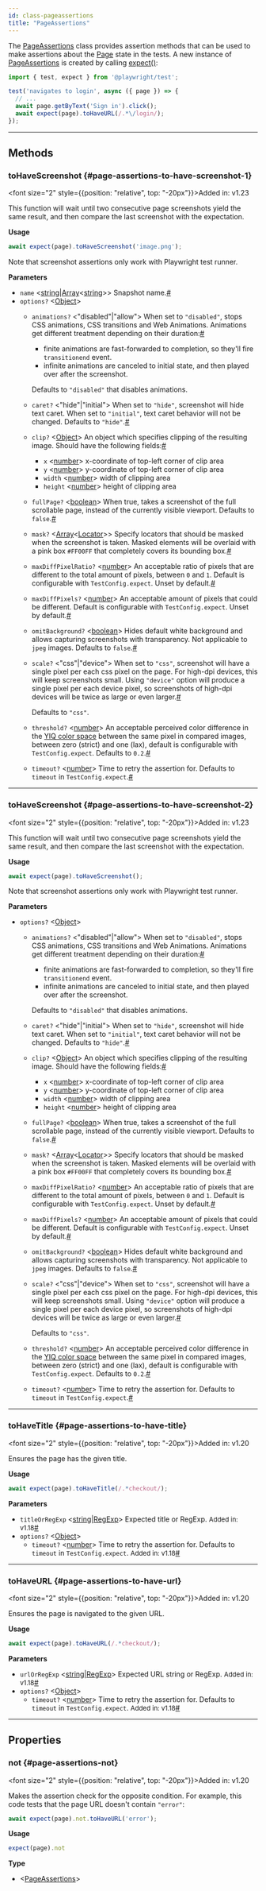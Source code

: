 ```yaml
---
id: class-pageassertions
title: "PageAssertions"
---
```



The [PageAssertions] class provides assertion methods that can be used to make assertions about the [Page] state in the tests. A new instance of [PageAssertions] is created by calling [expect()](/api/class-playwrightassertions.mdx#playwright-assertions-expect-page):

```js
import { test, expect } from '@playwright/test';

test('navigates to login', async ({ page }) => {
  // ...
  await page.getByText('Sign in').click();
  await expect(page).toHaveURL(/.*\/login/);
});
```


---

## Methods

### toHaveScreenshot {#page-assertions-to-have-screenshot-1}

<font size="2" style={{position: "relative", top: "-20px"}}>Added in: v1.23</font>


This function will wait until two consecutive page screenshots yield the same result, and then compare the last screenshot with the expectation.

**Usage**

```js
await expect(page).toHaveScreenshot('image.png');
```

Note that screenshot assertions only work with Playwright test runner.

**Parameters**
- `name` &#60;[string]|[Array]<[string]>&#62; Snapshot name.<a aria-hidden="true" tabindex="-1" class="list-anchor-link" id="page-assertions-to-have-screenshot-1-option-name"/><a href="#page-assertions-to-have-screenshot-1-option-name" class="list-anchor">#</a>
- `options?` &#60;[Object]&#62;
  - `animations?` &#60;"disabled"|"allow"&#62; When set to `"disabled"`, stops CSS animations, CSS transitions and Web Animations. Animations get different treatment depending on their duration:<a aria-hidden="true" tabindex="-1" class="list-anchor-link" id="page-assertions-to-have-screenshot-1-option-animations"/><a href="#page-assertions-to-have-screenshot-1-option-animations" class="list-anchor">#</a>
    * finite animations are fast-forwarded to completion, so they'll fire `transitionend` event.
    * infinite animations are canceled to initial state, and then played over after the screenshot.

    Defaults to `"disabled"` that disables animations.
  - `caret?` &#60;"hide"|"initial"&#62; When set to `"hide"`, screenshot will hide text caret. When set to `"initial"`, text caret behavior will not be changed.  Defaults to `"hide"`.<a aria-hidden="true" tabindex="-1" class="list-anchor-link" id="page-assertions-to-have-screenshot-1-option-caret"/><a href="#page-assertions-to-have-screenshot-1-option-caret" class="list-anchor">#</a>
  - `clip?` &#60;[Object]&#62; An object which specifies clipping of the resulting image. Should have the following fields:<a aria-hidden="true" tabindex="-1" class="list-anchor-link" id="page-assertions-to-have-screenshot-1-option-clip"/><a href="#page-assertions-to-have-screenshot-1-option-clip" class="list-anchor">#</a>
    - `x` &#60;[number]&#62; x-coordinate of top-left corner of clip area
    - `y` &#60;[number]&#62; y-coordinate of top-left corner of clip area
    - `width` &#60;[number]&#62; width of clipping area
    - `height` &#60;[number]&#62; height of clipping area
  - `fullPage?` &#60;[boolean]&#62; When true, takes a screenshot of the full scrollable page, instead of the currently visible viewport. Defaults to `false`.<a aria-hidden="true" tabindex="-1" class="list-anchor-link" id="page-assertions-to-have-screenshot-1-option-full-page"/><a href="#page-assertions-to-have-screenshot-1-option-full-page" class="list-anchor">#</a>
  - `mask?` &#60;[Array]<[Locator]>&#62; Specify locators that should be masked when the screenshot is taken. Masked elements will be overlaid with a pink box `#FF00FF` that completely covers its bounding box.<a aria-hidden="true" tabindex="-1" class="list-anchor-link" id="page-assertions-to-have-screenshot-1-option-mask"/><a href="#page-assertions-to-have-screenshot-1-option-mask" class="list-anchor">#</a>
  - `maxDiffPixelRatio?` &#60;[number]&#62; An acceptable ratio of pixels that are different to the total amount of pixels, between `0` and `1`. Default is configurable with `TestConfig.expect`. Unset by default.<a aria-hidden="true" tabindex="-1" class="list-anchor-link" id="page-assertions-to-have-screenshot-1-option-max-diff-pixel-ratio"/><a href="#page-assertions-to-have-screenshot-1-option-max-diff-pixel-ratio" class="list-anchor">#</a>
  - `maxDiffPixels?` &#60;[number]&#62; An acceptable amount of pixels that could be different. Default is configurable with `TestConfig.expect`. Unset by default.<a aria-hidden="true" tabindex="-1" class="list-anchor-link" id="page-assertions-to-have-screenshot-1-option-max-diff-pixels"/><a href="#page-assertions-to-have-screenshot-1-option-max-diff-pixels" class="list-anchor">#</a>
  - `omitBackground?` &#60;[boolean]&#62; Hides default white background and allows capturing screenshots with transparency. Not applicable to `jpeg` images. Defaults to `false`.<a aria-hidden="true" tabindex="-1" class="list-anchor-link" id="page-assertions-to-have-screenshot-1-option-omit-background"/><a href="#page-assertions-to-have-screenshot-1-option-omit-background" class="list-anchor">#</a>
  - `scale?` &#60;"css"|"device"&#62; When set to `"css"`, screenshot will have a single pixel per each css pixel on the page. For high-dpi devices, this will keep screenshots small. Using `"device"` option will produce a single pixel per each device pixel, so screenshots of high-dpi devices will be twice as large or even larger.<a aria-hidden="true" tabindex="-1" class="list-anchor-link" id="page-assertions-to-have-screenshot-1-option-scale"/><a href="#page-assertions-to-have-screenshot-1-option-scale" class="list-anchor">#</a>

    Defaults to `"css"`.
  - `threshold?` &#60;[number]&#62; An acceptable perceived color difference in the [YIQ color space](https://en.wikipedia.org/wiki/YIQ) between the same pixel in compared images, between zero (strict) and one (lax), default is configurable with `TestConfig.expect`. Defaults to `0.2`.<a aria-hidden="true" tabindex="-1" class="list-anchor-link" id="page-assertions-to-have-screenshot-1-option-threshold"/><a href="#page-assertions-to-have-screenshot-1-option-threshold" class="list-anchor">#</a>
  - `timeout?` &#60;[number]&#62; Time to retry the assertion for. Defaults to `timeout` in `TestConfig.expect`.<a aria-hidden="true" tabindex="-1" class="list-anchor-link" id="page-assertions-to-have-screenshot-1-option-timeout"/><a href="#page-assertions-to-have-screenshot-1-option-timeout" class="list-anchor">#</a>

---

### toHaveScreenshot {#page-assertions-to-have-screenshot-2}

<font size="2" style={{position: "relative", top: "-20px"}}>Added in: v1.23</font>


This function will wait until two consecutive page screenshots yield the same result, and then compare the last screenshot with the expectation.

**Usage**

```js
await expect(page).toHaveScreenshot();
```

Note that screenshot assertions only work with Playwright test runner.

**Parameters**
- `options?` &#60;[Object]&#62;
  - `animations?` &#60;"disabled"|"allow"&#62; When set to `"disabled"`, stops CSS animations, CSS transitions and Web Animations. Animations get different treatment depending on their duration:<a aria-hidden="true" tabindex="-1" class="list-anchor-link" id="page-assertions-to-have-screenshot-2-option-animations"/><a href="#page-assertions-to-have-screenshot-2-option-animations" class="list-anchor">#</a>
    * finite animations are fast-forwarded to completion, so they'll fire `transitionend` event.
    * infinite animations are canceled to initial state, and then played over after the screenshot.

    Defaults to `"disabled"` that disables animations.
  - `caret?` &#60;"hide"|"initial"&#62; When set to `"hide"`, screenshot will hide text caret. When set to `"initial"`, text caret behavior will not be changed.  Defaults to `"hide"`.<a aria-hidden="true" tabindex="-1" class="list-anchor-link" id="page-assertions-to-have-screenshot-2-option-caret"/><a href="#page-assertions-to-have-screenshot-2-option-caret" class="list-anchor">#</a>
  - `clip?` &#60;[Object]&#62; An object which specifies clipping of the resulting image. Should have the following fields:<a aria-hidden="true" tabindex="-1" class="list-anchor-link" id="page-assertions-to-have-screenshot-2-option-clip"/><a href="#page-assertions-to-have-screenshot-2-option-clip" class="list-anchor">#</a>
    - `x` &#60;[number]&#62; x-coordinate of top-left corner of clip area
    - `y` &#60;[number]&#62; y-coordinate of top-left corner of clip area
    - `width` &#60;[number]&#62; width of clipping area
    - `height` &#60;[number]&#62; height of clipping area
  - `fullPage?` &#60;[boolean]&#62; When true, takes a screenshot of the full scrollable page, instead of the currently visible viewport. Defaults to `false`.<a aria-hidden="true" tabindex="-1" class="list-anchor-link" id="page-assertions-to-have-screenshot-2-option-full-page"/><a href="#page-assertions-to-have-screenshot-2-option-full-page" class="list-anchor">#</a>
  - `mask?` &#60;[Array]<[Locator]>&#62; Specify locators that should be masked when the screenshot is taken. Masked elements will be overlaid with a pink box `#FF00FF` that completely covers its bounding box.<a aria-hidden="true" tabindex="-1" class="list-anchor-link" id="page-assertions-to-have-screenshot-2-option-mask"/><a href="#page-assertions-to-have-screenshot-2-option-mask" class="list-anchor">#</a>
  - `maxDiffPixelRatio?` &#60;[number]&#62; An acceptable ratio of pixels that are different to the total amount of pixels, between `0` and `1`. Default is configurable with `TestConfig.expect`. Unset by default.<a aria-hidden="true" tabindex="-1" class="list-anchor-link" id="page-assertions-to-have-screenshot-2-option-max-diff-pixel-ratio"/><a href="#page-assertions-to-have-screenshot-2-option-max-diff-pixel-ratio" class="list-anchor">#</a>
  - `maxDiffPixels?` &#60;[number]&#62; An acceptable amount of pixels that could be different. Default is configurable with `TestConfig.expect`. Unset by default.<a aria-hidden="true" tabindex="-1" class="list-anchor-link" id="page-assertions-to-have-screenshot-2-option-max-diff-pixels"/><a href="#page-assertions-to-have-screenshot-2-option-max-diff-pixels" class="list-anchor">#</a>
  - `omitBackground?` &#60;[boolean]&#62; Hides default white background and allows capturing screenshots with transparency. Not applicable to `jpeg` images. Defaults to `false`.<a aria-hidden="true" tabindex="-1" class="list-anchor-link" id="page-assertions-to-have-screenshot-2-option-omit-background"/><a href="#page-assertions-to-have-screenshot-2-option-omit-background" class="list-anchor">#</a>
  - `scale?` &#60;"css"|"device"&#62; When set to `"css"`, screenshot will have a single pixel per each css pixel on the page. For high-dpi devices, this will keep screenshots small. Using `"device"` option will produce a single pixel per each device pixel, so screenshots of high-dpi devices will be twice as large or even larger.<a aria-hidden="true" tabindex="-1" class="list-anchor-link" id="page-assertions-to-have-screenshot-2-option-scale"/><a href="#page-assertions-to-have-screenshot-2-option-scale" class="list-anchor">#</a>

    Defaults to `"css"`.
  - `threshold?` &#60;[number]&#62; An acceptable perceived color difference in the [YIQ color space](https://en.wikipedia.org/wiki/YIQ) between the same pixel in compared images, between zero (strict) and one (lax), default is configurable with `TestConfig.expect`. Defaults to `0.2`.<a aria-hidden="true" tabindex="-1" class="list-anchor-link" id="page-assertions-to-have-screenshot-2-option-threshold"/><a href="#page-assertions-to-have-screenshot-2-option-threshold" class="list-anchor">#</a>
  - `timeout?` &#60;[number]&#62; Time to retry the assertion for. Defaults to `timeout` in `TestConfig.expect`.<a aria-hidden="true" tabindex="-1" class="list-anchor-link" id="page-assertions-to-have-screenshot-2-option-timeout"/><a href="#page-assertions-to-have-screenshot-2-option-timeout" class="list-anchor">#</a>

---

### toHaveTitle {#page-assertions-to-have-title}

<font size="2" style={{position: "relative", top: "-20px"}}>Added in: v1.20</font>


Ensures the page has the given title.

**Usage**

```js
await expect(page).toHaveTitle(/.*checkout/);
```

**Parameters**
- `titleOrRegExp` &#60;[string]|[RegExp]&#62; Expected title or RegExp. <font size="2">Added in: v1.18</font><a aria-hidden="true" tabindex="-1" class="list-anchor-link" id="page-assertions-to-have-title-option-title-or-reg-exp"/><a href="#page-assertions-to-have-title-option-title-or-reg-exp" class="list-anchor">#</a>
- `options?` &#60;[Object]&#62;
  - `timeout?` &#60;[number]&#62; Time to retry the assertion for. Defaults to `timeout` in `TestConfig.expect`. <font size="2">Added in: v1.18</font><a aria-hidden="true" tabindex="-1" class="list-anchor-link" id="page-assertions-to-have-title-option-timeout"/><a href="#page-assertions-to-have-title-option-timeout" class="list-anchor">#</a>

---

### toHaveURL {#page-assertions-to-have-url}

<font size="2" style={{position: "relative", top: "-20px"}}>Added in: v1.20</font>


Ensures the page is navigated to the given URL.

**Usage**

```js
await expect(page).toHaveURL(/.*checkout/);
```

**Parameters**
- `urlOrRegExp` &#60;[string]|[RegExp]&#62; Expected URL string or RegExp. <font size="2">Added in: v1.18</font><a aria-hidden="true" tabindex="-1" class="list-anchor-link" id="page-assertions-to-have-url-option-url-or-reg-exp"/><a href="#page-assertions-to-have-url-option-url-or-reg-exp" class="list-anchor">#</a>
- `options?` &#60;[Object]&#62;
  - `timeout?` &#60;[number]&#62; Time to retry the assertion for. Defaults to `timeout` in `TestConfig.expect`. <font size="2">Added in: v1.18</font><a aria-hidden="true" tabindex="-1" class="list-anchor-link" id="page-assertions-to-have-url-option-timeout"/><a href="#page-assertions-to-have-url-option-timeout" class="list-anchor">#</a>

---

## Properties

### not {#page-assertions-not}

<font size="2" style={{position: "relative", top: "-20px"}}>Added in: v1.20</font>


Makes the assertion check for the opposite condition. For example, this code tests that the page URL doesn't contain `"error"`:

```js
await expect(page).not.toHaveURL('error');
```

**Usage**

```js
expect(page).not
```

**Type**
- &#60;[PageAssertions]&#62;


[Accessibility]: /api/class-accessibility.mdx "Accessibility"
[Android]: /api/class-android.mdx "Android"
[AndroidDevice]: /api/class-androiddevice.mdx "AndroidDevice"
[AndroidInput]: /api/class-androidinput.mdx "AndroidInput"
[AndroidSocket]: /api/class-androidsocket.mdx "AndroidSocket"
[AndroidWebView]: /api/class-androidwebview.mdx "AndroidWebView"
[APIRequest]: /api/class-apirequest.mdx "APIRequest"
[APIRequestContext]: /api/class-apirequestcontext.mdx "APIRequestContext"
[APIResponse]: /api/class-apiresponse.mdx "APIResponse"
[APIResponseAssertions]: /api/class-apiresponseassertions.mdx "APIResponseAssertions"
[Browser]: /api/class-browser.mdx "Browser"
[BrowserContext]: /api/class-browsercontext.mdx "BrowserContext"
[BrowserServer]: /api/class-browserserver.mdx "BrowserServer"
[BrowserType]: /api/class-browsertype.mdx "BrowserType"
[CDPSession]: /api/class-cdpsession.mdx "CDPSession"
[ConsoleMessage]: /api/class-consolemessage.mdx "ConsoleMessage"
[Coverage]: /api/class-coverage.mdx "Coverage"
[Dialog]: /api/class-dialog.mdx "Dialog"
[Download]: /api/class-download.mdx "Download"
[Electron]: /api/class-electron.mdx "Electron"
[ElectronApplication]: /api/class-electronapplication.mdx "ElectronApplication"
[ElementHandle]: /api/class-elementhandle.mdx "ElementHandle"
[FileChooser]: /api/class-filechooser.mdx "FileChooser"
[Frame]: /api/class-frame.mdx "Frame"
[FrameLocator]: /api/class-framelocator.mdx "FrameLocator"
[JSHandle]: /api/class-jshandle.mdx "JSHandle"
[Keyboard]: /api/class-keyboard.mdx "Keyboard"
[Locator]: /api/class-locator.mdx "Locator"
[LocatorAssertions]: /api/class-locatorassertions.mdx "LocatorAssertions"
[Logger]: /api/class-logger.mdx "Logger"
[Mouse]: /api/class-mouse.mdx "Mouse"
[Page]: /api/class-page.mdx "Page"
[PageAssertions]: /api/class-pageassertions.mdx "PageAssertions"
[Playwright]: /api/class-playwright.mdx "Playwright"
[PlaywrightAssertions]: /api/class-playwrightassertions.mdx "PlaywrightAssertions"
[Request]: /api/class-request.mdx "Request"
[Response]: /api/class-response.mdx "Response"
[Route]: /api/class-route.mdx "Route"
[Selectors]: /api/class-selectors.mdx "Selectors"
[SnapshotAssertions]: /api/class-snapshotassertions.mdx "SnapshotAssertions"
[TimeoutError]: /api/class-timeouterror.mdx "TimeoutError"
[Touchscreen]: /api/class-touchscreen.mdx "Touchscreen"
[Tracing]: /api/class-tracing.mdx "Tracing"
[Video]: /api/class-video.mdx "Video"
[WebSocket]: /api/class-websocket.mdx "WebSocket"
[Worker]: /api/class-worker.mdx "Worker"
[Fixtures]: /api/class-fixtures.mdx "Fixtures"
[Storage]: /api/class-storage.mdx "Storage"
[Test]: /api/class-test.mdx "Test"
[TestConfig]: /api/class-testconfig.mdx "TestConfig"
[TestError]: /api/class-testerror.mdx "TestError"
[TestInfo]: /api/class-testinfo.mdx "TestInfo"
[TestOptions]: /api/class-testoptions.mdx "TestOptions"
[TestProject]: /api/class-testproject.mdx "TestProject"
[WorkerInfo]: /api/class-workerinfo.mdx "WorkerInfo"
[Location]: /api/class-location.mdx "Location"
[Reporter]: /api/class-reporter.mdx "Reporter"
[Suite]: /api/class-suite.mdx "Suite"
[TestCase]: /api/class-testcase.mdx "TestCase"
[TestResult]: /api/class-testresult.mdx "TestResult"
[TestStep]: /api/class-teststep.mdx "TestStep"
[Element]: https://developer.mozilla.org/en-US/docs/Web/API/element "Element"
[EvaluationArgument]: /evaluating.mdx#evaluation-argument "EvaluationArgument"
[Promise]: https://developer.mozilla.org/en-US/docs/Web/JavaScript/Reference/Global_Objects/Promise "Promise"
[iterator]: https://developer.mozilla.org/en-US/docs/Web/JavaScript/Reference/Iteration_protocols "Iterator"
[origin]: https://developer.mozilla.org/en-US/docs/Glossary/Origin "Origin"
[selector]: https://developer.mozilla.org/en-US/docs/Web/CSS/CSS_Selectors "selector"
[Serializable]: https://developer.mozilla.org/en-US/docs/Web/JavaScript/Reference/Global_Objects/JSON/stringify#Description "Serializable"
[UIEvent.detail]: https://developer.mozilla.org/en-US/docs/Web/API/UIEvent/detail "UIEvent.detail"
[UnixTime]: https://en.wikipedia.org/wiki/Unix_time "Unix Time"
[xpath]: https://developer.mozilla.org/en-US/docs/Web/XPath "xpath"

[Array]: https://developer.mozilla.org/en-US/docs/Web/JavaScript/Reference/Global_Objects/Array "Array"
[boolean]: https://developer.mozilla.org/en-US/docs/Web/JavaScript/Data_structures#Boolean_type "Boolean"
[Buffer]: https://nodejs.org/api/buffer.html#buffer_class_buffer "Buffer"
[ChildProcess]: https://nodejs.org/api/child_process.html "ChildProcess"
[Error]: https://nodejs.org/api/errors.html#errors_class_error "Error"
[EventEmitter]: https://nodejs.org/api/events.html#events_class_eventemitter "EventEmitter"
[function]: https://developer.mozilla.org/en-US/docs/Web/JavaScript/Reference/Global_Objects/Function "Function"
[Map]: https://developer.mozilla.org/en-US/docs/Web/JavaScript/Reference/Global_Objects/Map "Map"
[null]: https://developer.mozilla.org/en-US/docs/Web/JavaScript/Reference/Global_Objects/null "null"
[number]: https://developer.mozilla.org/en-US/docs/Web/JavaScript/Data_structures#Number_type "Number"
[Object]: https://developer.mozilla.org/en-US/docs/Web/JavaScript/Reference/Global_Objects/Object "Object"
[Promise]: https://developer.mozilla.org/en-US/docs/Web/JavaScript/Reference/Global_Objects/Promise "Promise"
[Readable]: https://nodejs.org/api/stream.html#stream_class_stream_readable "Readable"
[ReadStream]: https://nodejs.org/api/fs.html#class-fsreadstream "ReadStream"
[RegExp]: https://developer.mozilla.org/en-US/docs/Web/JavaScript/Reference/Global_Objects/RegExp "RegExp"
[string]: https://developer.mozilla.org/en-US/docs/Web/JavaScript/Data_structures#String_type "string"
[void]: https://developer.mozilla.org/en-US/docs/Web/JavaScript/Reference/Global_Objects/undefined "void"
[URL]: https://nodejs.org/api/url.html "URL"

[all available image tags]: https://mcr.microsoft.com/en-us/product/playwright/about "all available image tags"
[Docker Hub]: https://hub.docker.com/_/microsoft-playwright "Docker Hub"
[Dockerfile.focal]: https://github.com/microsoft/playwright/blob/main/utils/docker/Dockerfile.focal "Dockerfile.focal"
